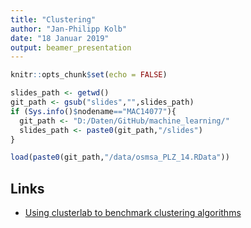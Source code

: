 ```yaml
---
title: "Clustering"
author: "Jan-Philipp Kolb"
date: "18 Januar 2019"
output: beamer_presentation
---
```


```r
knitr::opts_chunk$set(echo = FALSE)
```


```r
slides_path <- getwd()
git_path <- gsub("slides","",slides_path)
if (Sys.info()$nodename=="MAC14077"){
  git_path <- "D:/Daten/GitHub/machine_learning/"
  slides_path <- paste0(git_path,"/slides")
}
```



```r
load(paste0(git_path,"/data/osmsa_PLZ_14.RData"))
```




## Links

- [Using clusterlab to benchmark clustering algorithms](https://www.r-bloggers.com/using-clusterlab-to-benchmark-clustering-algorithms/)